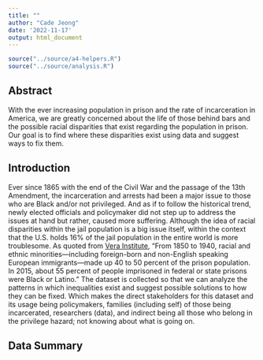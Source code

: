 ```yaml
---
title: ""
author: "Cade Jeong"
date: '2022-11-17'
output: html_document
---
```


```r
source("../source/a4-helpers.R")
source("../source/analysis.R")
```

## Abstract 
With the ever increasing population in prison and the rate of incarceration in America, we are greatly concerned about the life of those behind bars and the possible racial disparities that exist regarding the population in prison. Our goal is to find where these disparities exist using data and suggest ways to fix them.


## Introduction 
Ever since 1865 with the end of the Civil War and the passage of the 13th Amendment, the incarceration and arrests had been a major issue to those who are Black and/or not privileged. 
And as if to follow the historical trend, newly elected officials and policymaker did not step up 
to address the issues at hand but rather, caused more suffering. Although the idea of racial disparities within the jail population is a big issue itself, within the context that the U.S. holds 16% of the jail population in the entire world is more troublesome. As quoted from [Vera Institute](https://www.vera.org/), “From 1850 to 1940, racial and ethnic minorities—including foreign-born and non-English speaking European immigrants—made up 40 to 50 percent of the prison population. In 2015, about 55 percent of people imprisoned in federal or state prisons were Black or Latino.” The dataset is collected so that we can analyze the patterns in which inequalities exist and suggest possible solutions to how they can be fixed. Which makes the direct stakeholders for this dataset and its usage being policymakers, families (including self) of those being incarcerated, researchers (data), and indirect being all those who belong in the privilege hazard; not knowing about what is going on. 


## Data Summary 

